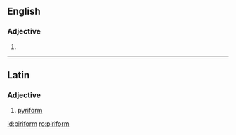 ==English==

===Adjective===
{{en-adj}}

# {{alternative form of|pyriform}}
----

==Latin==
{{wikipedia}}
===Adjective===
{{head|la|adjective}}

# [[pyriform]]

[[id:piriform]]
[[ro:piriform]]